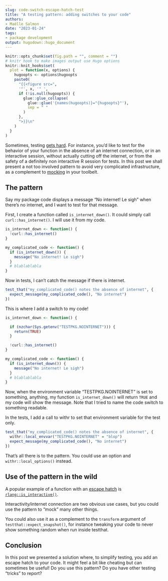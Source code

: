 ```yaml
---
slug: code-switch-escape-hatch-test
title: "A testing pattern: adding switches to your code" 
authors: 
- Maëlle Salmon 
date: "2023-01-24" 
tags: 
- package development 
output: hugodown::hugo_document
---
```


```r

knitr::opts_chunk$set(fig.path = "", comment = "")
# knitr hook to make images output use Hugo options
knitr::knit_hooks$set(
  plot = function(x, options) {
    hugoopts <- options$hugoopts
    paste0(
      "{{<figure src=",
      '"', x, '" ',
      if (!is.null(hugoopts)) {
        glue::glue_collapse(
          glue::glue('{names(hugoopts)}="{hugoopts}"'),
          sep = " "
        )
      },
      ">}}\n"
    )
  }
)

```

Sometimes, testing [gets hard](https://r-pkgs.org/testing-advanced.html#when-testing-gets-hard).
For instance, you'd like to test for the behavior of your function in the absence of an internet connection, or in an interactive session, without actually cutting off the internet, or from the safety of a definitely non interactive R session for tests.
In this post we shall present a not too involved pattern to avoid very complicated infrastructure, as a complement to [mocking](/2019/10/29/mocking/) in your toolbelt.

## The pattern

Say my package code displays a message "No internet! Le sigh" when there's no internet, and I want to test for that message.

First, I create a function called `is_internet_down()`.
It could simply call `curl::has_internet()`.
I will use it from my code.

``` r
is_internet_down <- function() {
  !curl::has_internet()
}

my_complicated_code <- function() {
  if (is_internet_down()) {
    message("No internet! Le sigh")
  }
  # blablablabla
}
```

Now in tests, I can't catch the message if there is internet.

``` r
test_that("my_complicated_code() notes the absence of internet", {
  expect_message(my_complicated_code(), "No internet")
})
```

This is where I add a switch to my code!

``` r
is_internet_down <- function() {

  if (nzchar(Sys.getenv("TESTPKG.NOINTERNET"))) {
    return(TRUE)
  }

  !curl::has_internet()
}

my_complicated_code <- function() {
  if (is_internet_down()) {
    message("No internet! Le sigh")
  }
  # blablablabla
}
```

Now, when the environment variable "TESTPKG.NOINTERNET" is set to something, anything, my function `is_internet_down()` will return `TRUE` and my code will show the message.
Note that I tried to name the code switch to something readable.

In the tests, I add a call to withr to set that environment variable for the test only.

``` r
test_that("my_complicated_code() notes the absence of internet", {
  withr::local_envvar("TESTPKG.NOINTERNET" = "blop")
  expect_message(my_complicated_code(), "No internet")
})
```

That's all there is to the pattern.
You could use an option and `withr::local_options()` instead.

## Use of the pattern in the wild

A popular example of a function with an [escape hatch](https://twitter.com/JennyBryan/status/1613976157501927424) is [`rlang::is_interactive()`](https://rlang.r-lib.org/reference/is_interactive.html).

Interactivity/internet connection are two obvious use cases, but you could use the pattern to "mock" many other things.

You could also use it as a complement to the `transform` argument of `testthat::expect_snapshot()`, for instance tweaking your code to never show something random when run inside testthat.

## Conclusion

In this post we presented a solution where, to simplify testing, you add an escape hatch to your code.
It might feel a bit like cheating but can sometimes be useful!
Do you use this pattern?
Do you have other testing "tricks" to report?
